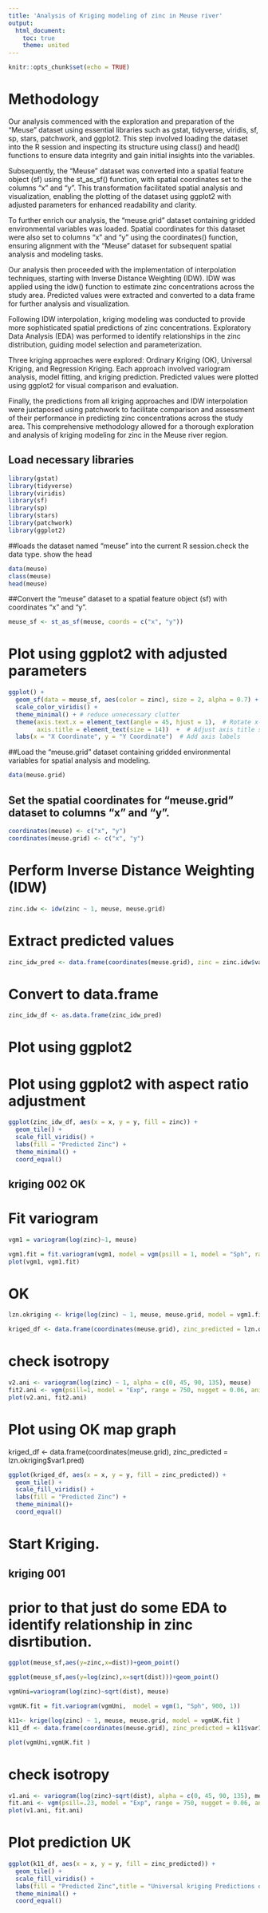 ```yaml
---
title: 'Analysis of Kriging modeling of zinc in Meuse river'
output:
  html_document:
    toc: true
    theme: united
---
```


```r
knitr::opts_chunk$set(echo = TRUE)
```

# Methodology

Our analysis commenced with the exploration and preparation of the "Meuse" dataset using essential libraries such as gstat, tidyverse, viridis, sf, sp, stars, patchwork, and ggplot2. This step involved loading the dataset into the R session and inspecting its structure using class() and head() functions to ensure data integrity and gain initial insights into the variables.

Subsequently, the "Meuse" dataset was converted into a spatial feature object (sf) using the st_as_sf() function, with spatial coordinates set to the columns "x" and "y". This transformation facilitated spatial analysis and visualization, enabling the plotting of the dataset using ggplot2 with adjusted parameters for enhanced readability and clarity.

To further enrich our analysis, the "meuse.grid" dataset containing gridded environmental variables was loaded. Spatial coordinates for this dataset were also set to columns "x" and "y" using the coordinates() function, ensuring alignment with the "Meuse" dataset for subsequent spatial analysis and modeling tasks.

Our analysis then proceeded with the implementation of interpolation techniques, starting with Inverse Distance Weighting (IDW). IDW was applied using the idw() function to estimate zinc concentrations across the study area. Predicted values were extracted and converted to a data frame for further analysis and visualization.

Following IDW interpolation, kriging modeling was conducted to provide more sophisticated spatial predictions of zinc concentrations. Exploratory Data Analysis (EDA) was performed to identify relationships in the zinc distribution, guiding model selection and parameterization.

Three kriging approaches were explored: Ordinary Kriging (OK), Universal Kriging, and Regression Kriging. Each approach involved variogram analysis, model fitting, and kriging prediction. Predicted values were plotted using ggplot2 for visual comparison and evaluation.

Finally, the predictions from all kriging approaches and IDW interpolation were juxtaposed using patchwork to facilitate comparison and assessment of their performance in predicting zinc concentrations across the study area. This comprehensive methodology allowed for a thorough exploration and analysis of kriging modeling for zinc in the Meuse river region.

## Load necessary libraries
```r
library(gstat)
library(tidyverse)
library(viridis)
library(sf)
library(sp)
library(stars)
library(patchwork)
library(ggplot2)
```

##loads the dataset named "meuse" into the current R session.check the data type. show the head
```r
data(meuse)
class(meuse)
head(meuse)
```


##Convert the "meuse" dataset to a spatial feature object (sf) with coordinates "x" and "y".
```r
meuse_sf <- st_as_sf(meuse, coords = c("x", "y"))
```

# Plot using ggplot2 with adjusted parameters


```r
ggplot() +
  geom_sf(data = meuse_sf, aes(color = zinc), size = 2, alpha = 0.7) +
  scale_color_viridis() +
  theme_minimal() + # reduce unnecessary clutter
  theme(axis.text.x = element_text(angle = 45, hjust = 1),  # Rotate x-axis labels
        axis.title = element_text(size = 14))  +  # Adjust axis title size
  labs(x = "X Coordinate", y = "Y Coordinate")  # Add axis labels
```

##Load the "meuse.grid" dataset containing gridded environmental variables for spatial analysis and modeling.
```r
data(meuse.grid)
```


## Set the spatial coordinates for "meuse.grid" dataset to columns "x" and "y".
```r
coordinates(meuse) <- c("x", "y")
coordinates(meuse.grid) <- c("x", "y")

```

# Perform Inverse Distance Weighting (IDW)

```r
zinc.idw <- idw(zinc ~ 1, meuse, meuse.grid)
```

# Extract predicted values
```r
zinc_idw_pred <- data.frame(coordinates(meuse.grid), zinc = zinc.idw$var1.pred)
```

# Convert to data.frame
```r
zinc_idw_df <- as.data.frame(zinc_idw_pred)
```

# Plot using ggplot2
# Plot using ggplot2 with aspect ratio adjustment
```r
ggplot(zinc_idw_df, aes(x = x, y = y, fill = zinc)) +
  geom_tile() +
  scale_fill_viridis() +
  labs(fill = "Predicted Zinc") +
  theme_minimal() +
  coord_equal()
```





## kriging 002 OK

# Fit variogram
```r
vgm1 = variogram(log(zinc)~1, meuse)

vgm1.fit = fit.variogram(vgm1, model = vgm(psill = 1, model = "Sph", range = 900, nugget = 1))
plot(vgm1, vgm1.fit)
```

# OK
```r
lzn.okriging <- krige(log(zinc) ~ 1, meuse, meuse.grid, model = vgm1.fit)

kriged_df <- data.frame(coordinates(meuse.grid), zinc_predicted = lzn.okriging$var1.pred)
```
# check isotropy
```r
v2.ani <- variogram(log(zinc) ~ 1, alpha = c(0, 45, 90, 135), meuse)
fit2.ani <- vgm(psill=1, model = "Exp", range = 750, nugget = 0.06, anis = c(30, 10, 0, 0.5, 0.3))
plot(v2.ani, fit2.ani)
```

# Plot using OK map graph
kriged_df <- data.frame(coordinates(meuse.grid), zinc_predicted = lzn.okriging$var1.pred)
```r
ggplot(kriged_df, aes(x = x, y = y, fill = zinc_predicted)) +
  geom_tile() +
  scale_fill_viridis() +
  labs(fill = "Predicted Zinc") +
  theme_minimal()+
  coord_equal()
```

# Start Kriging.

## kriging 001 

# prior to that just do some EDA to identify relationship in zinc disrtibution.

```r
ggplot(meuse_sf,aes(y=zinc,x=dist))+geom_point()
```

```r
ggplot(meuse_sf,aes(y=log(zinc),x=sqrt(dist)))+geom_point()
```

```r

vgmUni=variogram(log(zinc)~sqrt(dist), meuse)

vgmUK.fit = fit.variogram(vgmUni,  model = vgm(1, "Sph", 900, 1))

k11<- krige(log(zinc) ~ 1, meuse, meuse.grid, model = vgmUK.fit )
k11_df <- data.frame(coordinates(meuse.grid), zinc_predicted = k11$var1.pred)

plot(vgmUni,vgmUK.fit )
```

# check isotropy
```r
v1.ani <- variogram(log(zinc)~sqrt(dist), alpha = c(0, 45, 90, 135), meuse)
fit.ani <- vgm(psill=.23, model = "Exp", range = 750, nugget = 0.06, anis = c(30, 10, 0, 0.5, 0.3))
plot(v1.ani, fit.ani)
```

# Plot prediction UK
```r

ggplot(k11_df, aes(x = x, y = y, fill = zinc_predicted)) +
  geom_tile() +
  scale_fill_viridis() +
  labs(fill = "Predicted Zinc",title = "Universal kriging Predictions of Zinc") +
  theme_minimal() +
  coord_equal()

```
